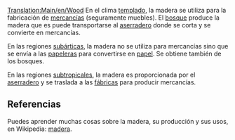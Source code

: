 [[Translation:Main/en/Wood]]{{en/-}}
{{es/Carga| carga  = Madera
| imagen = Wood.png
| producida = [[Main/es/Bosque|Bosque]] (climas templado, subártico), <br/>[[Main/es/Aserradero|Aserradero]] (clima subtropical)
| aceptada  = [[Main/es/Aserradero|Aserradero]] (clima templado), <br/>[[Main/es/Papelera|papelera]] (clima subártico), <br/>[[Main/es/Fábrica|Fábrica]] (clima subtropical)
}}
En el clima [[Main/es/templado|templado]], la madera se utiliza para la fabricación de [[Main/es/mercancías|mercancías]] (seguramente muebles). El [[Main/es/bosque|bosque]] produce la madera que es puede transportarse al [[Main/es/aserradero|aserradero]] donde se corta y se convierte en mercancías.

En las regiones [[Main/es/subártico|subárticas]], la madera no se utiliza para mercancías sino que se envía a las [[Main/es/papelera|papeleras]] para convertirse en [[Main/es/papel|papel]]. Se obtiene también de los bosques.

En las regiones [[Main/es/subtropical|subtropicales]], la madera es proporcionada por el [[Main/es/aserradero|aserradero]] y se traslada a las [[Main/es/fábrica|fábricas]] para producir mercancías.

==Referencias==
Puedes aprender muchas cosas sobre la madera, su producción y sus usos, en Wikipedia: [http://www.wikipedia.org/wiki/es:madera madera].